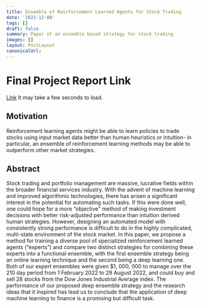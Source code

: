 ```yaml
---
title: Ensemble of Reinforcement Learned Agents for Stock Trading
date: '2022-12-08'
tags: []
draft: false
summary: Paper of an ensemble based strategy for stock trading
images: []
layout: PostLayout
canonicalUrl:
---
```


# Final Project Report Link

[Link](https://drive.google.com/file/d/1a1-lIpUjq50Z4uJPtIhHGSBI_z9r2B4z/view) It may take a few seconds to load.

## Motivation

Reinforcement learning agents might be able to learn policies to trade stocks using input market data better than human heuristics or intuition- in particular,
an ensemble of reinforcement learning methods may be able to outperform other market strategies.

## Abstract

Stock trading and portfolio management are massive, lucrative fields within the broader
financial services industry. With the advent of machine learning and improved algorithmic
technologies, there has arisen a significant interest in the potential for automating such tasks.
If this were done well, one could hope for a more “objective” method of making investment
decisions with better risk-adjusted performance than intuition derived human strategies.
However, designing an automated model with consistently strong performance is difficult to
do in the highly complicated, multi-state environment of the stock market. In this paper,
we propose a method for training a diverse pool of specialized reinforcement learned agents
(“experts”) and compare two distinct strategies for combining these experts into a functional
ensemble, with the first ensemble strategy being an online learning technique and the second
being a deep learning one. Both of our expert ensembles were given $1, 000, 000 to manage
over the 210 day period from 1 February 2022 to 29 August 2022, and could buy and sell
28 stocks from the Dow Jones Industrial Average index. The performance of our proposed
deep ensemble strategy and the research ideas that it inspired has lead us to conclude that
the application of deep machine learning to finance is a promising but difficult task.
